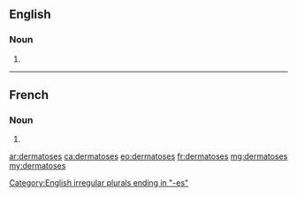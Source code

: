 ==English==

===Noun===
{{head|en|noun plural form}}

# {{plural of|dermatosis|lang=en}}

[[Category:English irregular plurals ending in "-es"]]

----

==French==

===Noun===
{{head|fr|noun plural form|g=?}}

# {{plural of|dermatose|lang=fr}}

[[ar:dermatoses]]
[[ca:dermatoses]]
[[eo:dermatoses]]
[[fr:dermatoses]]
[[mg:dermatoses]]
[[my:dermatoses]]